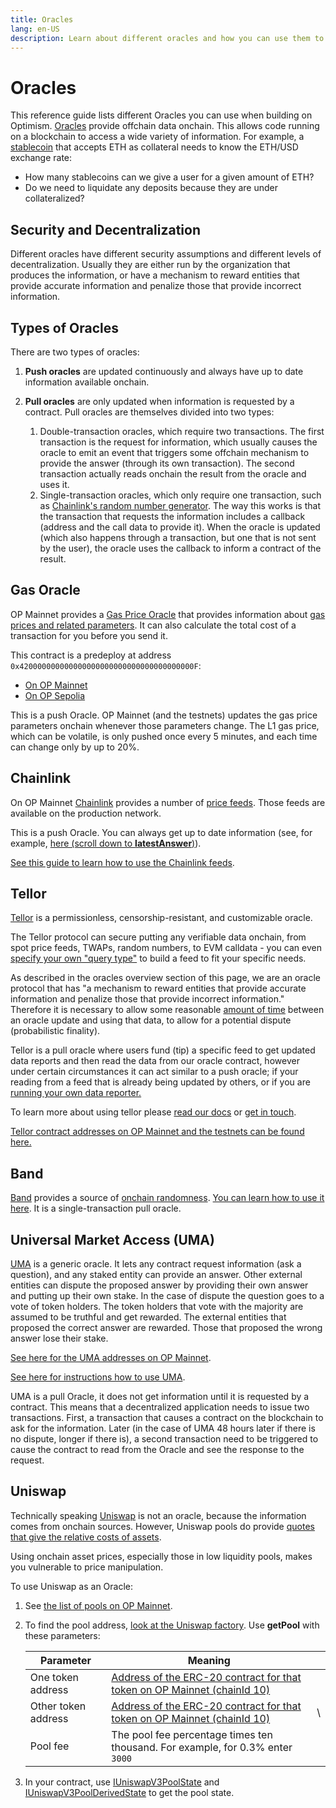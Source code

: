 ```yaml
---
title: Oracles
lang: en-US
description: Learn about different oracles and how you can use them to access offchain data onchain.
---
```



# Oracles

This reference guide lists different Oracles you can use when building on Optimism. [Oracles](https://ethereum.org/en/developers/docs/oracles/) provide offchain data onchain.
This allows code running on a blockchain to access a wide variety of information.
For example, a [stablecoin](https://ethereum.org/en/stablecoins/) that accepts ETH as collateral needs to know the ETH/USD exchange rate:

*   How many stablecoins can we give a user for a given amount of ETH?
*   Do we need to liquidate any deposits because they are under collateralized?

## Security and Decentralization

Different oracles have different security assumptions and different levels of decentralization.
Usually they are either run by the organization that produces the information, or have a mechanism to reward entities that provide accurate information and penalize those that provide incorrect information.

## Types of Oracles

There are two types of oracles:

1.  **Push oracles** are updated continuously and always have up to date information available onchain.

2.  **Pull oracles** are only updated when information is requested by a contract.
    Pull oracles are themselves divided into two types:
    1.  Double-transaction oracles, which require two transactions.
        The first transaction is the request for information, which usually causes the oracle to emit an event that triggers some offchain mechanism to provide the answer (through its own transaction).
        The second transaction actually reads onchain the result from the oracle and uses it.
    2.  Single-transaction oracles, which only require one transaction, such as [Chainlink's random number generator](https://docs.chain.link/docs/get-a-random-number/#request-random-values).
        The way this works is that the transaction that requests the information includes a callback (address and the call data to provide it).
        When the oracle is updated (which also happens through a transaction, but one that is not sent by the user), the oracle uses the callback to inform a contract of the result.

## Gas Oracle

OP Mainnet provides a [Gas Price Oracle](https://github.com/ethereum-optimism/optimism/blob/233ede59d16cb01bdd8e7ff662a153a4c3178bdd/packages/contracts/contracts/L2/predeploys/OVM_GasPriceOracle.sol) that provides information about [gas prices and related parameters](/stack/transactions/transaction-fees).
It can also calculate the total cost of a transaction for you before you send it.

This contract is a predeploy at address `0x420000000000000000000000000000000000000F`:

*   [On OP Mainnet](https://explorer.optimism.io/address/0x420000000000000000000000000000000000000F#readContract)
*   [On OP Sepolia](https://sepolia-optimistic.etherscan.io/address/0x420000000000000000000000000000000000000F)

This is a push Oracle.
OP Mainnet (and the testnets) updates the gas price parameters onchain whenever those parameters change.
The L1 gas price, which can be volatile, is only pushed once every 5 minutes, and each time can change only by up to 20%.

## Chainlink

On OP Mainnet [Chainlink](https://chain.link/) provides a number of [price feeds](https://docs.chain.link/docs/optimism-price-feeds/).
Those feeds are available on the production network.

This is a push Oracle.
You can always get up to date information (see, for example, [here (scroll down to **latestAnswer**)](https://explorer.optimism.io/address/0x13e3Ee699D1909E989722E753853AE30b17e08c5#readContract)).

[See this guide to learn how to use the Chainlink feeds](https://docs.chain.link/docs/get-the-latest-price/).

## Tellor

[Tellor](https://tellor.io/) is a permissionless, censorship-resistant, and customizable oracle.

The Tellor protocol can secure putting any verifiable data onchain, from spot price feeds, TWAPs, random numbers, to EVM calldata - you can even [specify your own "query type"](https://github.com/tellor-io/dataSpecs/issues/new?assignees=\&labels=\&template=new_query_type.yaml\&title=%5BNew+Data+Request+Form%5D%3A+) to build a feed to fit your specific needs.

As described in the oracles overview section of this page, we are an oracle protocol that has "a mechanism to reward entities that provide accurate information and penalize those that provide incorrect information." Therefore it is necessary to allow some reasonable [amount of time](https://docs.tellor.io/tellor/getting-data/solidity-integration#reading-data) between an oracle update and using that data, to allow for a potential dispute (probabilistic finality).

Tellor is a pull oracle where users fund (tip) a specific feed to get updated data reports and then read the data from our oracle contract, however under certain circumstances it can act similar to a push oracle; if your reading from a feed that is already being updated by others, or if you are [running your own data reporter.](https://docs.tellor.io/tellor/reporting-data/introduction)

To learn more about using tellor please [read our docs](https://docs.tellor.io) or [get in touch](https://github.com/ethereum-optimism/developers/discussions).

[Tellor contract addresses on OP Mainnet and the testnets can be found here.](https://docs.tellor.io/tellor/the-basics/contracts-reference#optimism)

## Band

[Band](https://bandprotocol.com/vrf) provides a source of [onchain randomness](https://bandprotocol.com/vrf).
[You can learn how to use it here](https://docs.bandchain.org/products/vrf/getting-started).
It is a single-transaction pull oracle.

## Universal Market Access (UMA)

[UMA](https://umaproject.org/) is a generic oracle.
It lets any contract request information (ask a question), and any staked entity can provide an answer.
Other external entities can dispute the proposed answer by providing their own answer and putting up their own stake.
In the case of dispute the question goes to a vote of token holders.
The token holders that vote with the majority are assumed to be truthful and get rewarded.
The external entities that proposed the correct answer are rewarded.
Those that proposed the wrong answer lose their stake.

[See here for the UMA addresses on OP Mainnet](https://github.com/UMAprotocol/protocol/blob/master/packages/core/networks/10.json).

[See here for instructions how to use UMA](https://docs.umaproject.org/build-walkthrough/build-process).

UMA is a pull Oracle, it does not get information until it is requested by a contract.
This means that a decentralized application needs to issue two transactions.
First, a transaction that causes a contract on the blockchain to ask for the information.
Later (in the case of UMA 48 hours later if there is no dispute, longer if there is), a second transaction need to be triggered to cause the contract to read from the Oracle and see the response to the request.

## Uniswap

Technically speaking [Uniswap](https://uniswap.io/) is not an oracle, because the information comes from onchain sources.
However, Uniswap pools do provide [quotes that give the relative costs of assets](https://docs.uniswap.org/concepts/protocol/oracle).

<Callout type="warning">
  Using onchain asset prices, especially those in low liquidity pools, makes you vulnerable to price manipulation.
</Callout>

To use Uniswap as an Oracle:

1.  See [the list of pools on OP Mainnet](https://info.uniswap.org/#/optimism/).

2.  To find the pool address, [look at the Uniswap factory](https://explorer.optimism.io/address/0x1f98431c8ad98523631ae4a59f267346ea31f984#readContract).
    Use **getPool** with these parameters:

    | Parameter           | Meaning                                                                                                                        |    |
    | ------------------- | ------------------------------------------------------------------------------------------------------------------------------ | -- |
    | One token address   | [Address of the ERC-20 contract for that token on OP Mainnet (chainId 10)](https://static.optimism.io/optimism.tokenlist.json) |    |
    | Other token address | [Address of the ERC-20 contract for that token on OP Mainnet (chainId 10)](https://static.optimism.io/optimism.tokenlist.json) | \\ |
    | Pool fee            | The pool fee percentage times ten thousand. For example, for 0.3% enter `3000`                                                 |    |

3.  In your contract, use [IUniswapV3PoolState](https://github.com/Uniswap/v3-core/blob/main/contracts/interfaces/pool/IUniswapV3PoolState.sol) and [IUniswapV3PoolDerivedState](https://github.com/Uniswap/v3-core/blob/main/contracts/interfaces/pool/IUniswapV3PoolDerivedState.sol) to get the pool state.
